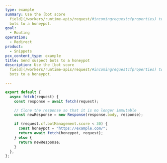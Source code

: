 ```yaml
---
type: example
summary: Use the [bot score
  field](/workers/runtime-apis/request/#incomingrequestcfproperties) to send
  bots to a honeypot.
goal:
  - Routing
operation:
  - Redirect
product:
  - Snippets
pcx_content_type: example
title: Send suspect bots to a honeypot
description: Use the [bot score
  field](/workers/runtime-apis/request/#incomingrequestcfproperties) to send
  bots to a honeypot.

---
```


```js
export default {
  async fetch(request) {
    const response = await fetch(request);

    // Clone the response so that it is no longer immutable
    const newResponse = new Response(response.body, response);

    if (request.cf.botManagement.score < 30) {
      const honeypot = "https://example.com/";
      return await fetch(honeypot, request);
    } else {
      return newResponse;
    }
  },
};
```
